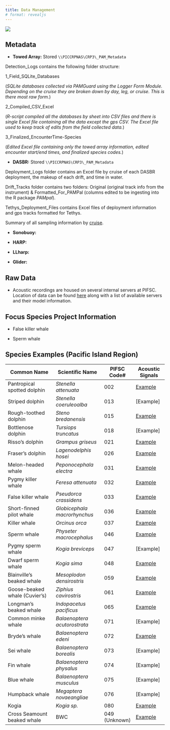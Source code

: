 ```yaml
---
title: Data Management
# format: revealjs
---
```


![](images/Wave_wWhales_v4.png)

## Metadata

-   **Towed Array:** Stored `\\PICCRPNAS\CRP3\_PAM_Metadata`

Detection_Logs contains the following folder structure:

1_Field_SQLite_Databases

(*SQLite databases collected via PAMGuard using the Logger Form Module. Depending on the cruise they are broken down by day, leg, or cruise. This is there most raw form.*)

2_Compiled_CSV_Excel

(*R-script compiled all the databases by sheet into CSV files and there is single Excel file containing all the data except the gps CSV. The Excel file used to keep track of edits from the field collected data.*)

3_Finalized_EncounterTime-Species

(*Edited Excel file containing only the towed array information, edited encounter start/end times, and finalized species codes.*)

-   **DASBR:** Stored `\\PICCRPNAS\CRP3\_PAM_Metadata`

Deployment_Logs folder contains an Excel file by cruise of each DASBR deployment, the makeup of each drift, and time in water.

Drift_Tracks folder contains two folders: Original (original track info from the instrument) & Formatted_For_PAMPal (columns edited to be ingesting into the R package *PAMpal*).

Tethys_Deployment_Files contains Excel files of deployment information and gps tracks formatted for Tethys.

Summary of all sampling information by [cruise](DASBR_Sampling.qmd).


-   **Sonobuoy:**

-   **HARP:**

-   **LLharp:**

-   **Glider:**

## Raw Data

-   Acoustic recordings are housed on several internal servers at PIFSC. Location of data can be found [here](https://docs.google.com/spreadsheets/d/12dkFpM7FA4qUG-K3MNQCJFebb_e-9eTtFJ_p4G_hbAs/edit?usp=sharing) along with a list of available servers and their model information.

## Focus Species Project Information

-   False killer whale

-   Sperm whale

## Species Examples (Pacific Island Region)

| Common Name                   | Scientific Name              | PIFSC Code#   | Acoustic Signals  |
|-------------------------------|------------------------------|---------------|-------------------|
| Pantropical spotted dolphin   | *Stenella attenuata*         | 002           | [Example](002.qmd)|
| Striped dolphin               | *Stenella coeruleoalba*      | 013           | [Example]       |
| Rough-toothed dolphin         | *Steno bredanensis*          | 015           | [Example](015.qmd)|
| Bottlenose dolphin            | *Tursiops truncatus*         | 018           | [Example]       |
| Risso's dolphin               | *Grampus griseus*            | 021           | [Example](021.qmd)|
| Fraser's dolphin              | *Lagenodelphis hosei*        | 026           | [Example](026.qmd)|
| Melon-headed whale            | *Peponocephala electra*      | 031           | [Example](031.qmd)|
| Pygmy killer whale            | *Feresa attenuata*           | 032           | [Example](032.qmd)|
| False killer whale            | *Pseudorca crassidens*       | 033           | [Example](033.qmd)|
| Short-finned pilot whale      | *Globicephala macrorhynchus* | 036           | [Example](036.qmd)|
| Killer whale                  | *Orcinus orca*               | 037           | [Example](037.qmd)|
| Sperm whale                   | *Physeter macrocephalus*     | 046           | [Example](046.qmd)|
| Pygmy sperm whale             | *Kogia breviceps*            | 047           | [Example]       |
| Dwarf sperm whale             | *Kogia sima*                 | 048           | [Example](048.qmd)|
| Blainville's beaked whale     | *Mesoplodon densirostris*    | 059           | [Example](059.qmd)|
| Goose-beaked whale (Cuvier's) | *Ziphius cavirostris*        | 061           | [Example](061.qmd)|
| Longman's beaked whale        | *Indopacetus pacificus*      | 065           | [Example](065.qmd)|
| Common minke whale            | *Balaenoptera acutorostrata* | 071           | [Example]       |
| Bryde's whale                 | *Balaenoptera edeni*         | 072           | [Example](072.qmd)|
| Sei whale                     | *Balaenoptera borealis*      | 073           | [Example]       |
| Fin whale                     | *Balaenoptera physalus*      | 074           | [Example]       |
| Blue whale                    | *Balaenoptera musculus*      | 075           | [Example]       |
| Humpback whale                | *Megaptera novaeangliae*     | 076           | [Example]       |
| Kogia                         | *Kogia sp.*                  | 080           | [Example](080.qmd)|
| Cross Seamount beaked whale   | BWC                          | 049 (Unknown) | [Example](049.qmd)|
